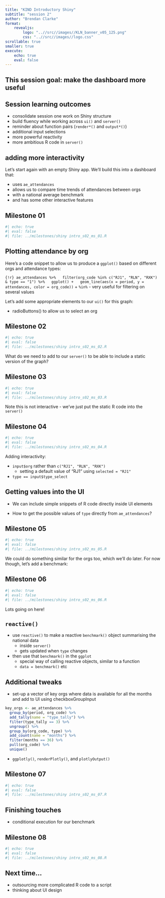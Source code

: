 ```yaml
---
title: "KIND Introductory Shiny"
subtitle: "session 2"
author: "Brendan Clarke"
format: 
    revealjs:
        logo: "..//src//images//KLN_banner_v05_125.png"
        css: "..//src//images//logo.css"
scrollable: true
smaller: true
execute: 
    echo: true
    eval: false
---
```

## This session goal: make the dashboard more useful

## Session learning outcomes

+ consolidate session one work on Shiny structure
+ build fluency while working across `ui()` and `server()` 
+ reminder about function pairs (`render*()` and `output*()`)
+ additional input selections
+ more powerful reactivity
+ more ambitious R code in `server()`

## adding more interactivity

Let's start again with an empty Shiny app. We'll build this into a dashboard that:

+ uses `ae_attendances`
+ allows us to compare time trends of attendances between orgs
+ with a national average benchmark
+ and has some other interactive features

## Milestone 01
```r
#| echo: true
#| eval: false
#| file: ../milestones/shiny intro_s02_ms_01.R
```

## Plotting attendance by org

Here's a code snippet to allow us to produce a `ggplot()` based on different orgs and attendance types:

```{!r}
ae_attendances %>%
  filter(org_code %in% c("RJ1", "RLN", "RXK") & type == "1") %>%
  ggplot() +
  geom_line(aes(x = period, y = attendances, color = org_code))
```
+ `%in%` - very useful for filtering on several values

Let's add some appropriate elements to our `ui()` for this graph:

+ radioButtons() to allow us to select an org

## Milestone 02
```r
#| echo: true
#| eval: false
#| file: ../milestones/shiny intro_s02_ms_02.R
```

What do we need to add to our `server()` to be able to include a static version of the graph?

## Milestone 03
```r
#| echo: true
#| eval: false
#| file: ../milestones/shiny intro_s02_ms_03.R
```
Note this is not interactive - we've just put the static R code into the `server()`

## Milestone 04
```r
#| echo: true
#| eval: false
#| file: ../milestones/shiny intro_s02_ms_04.R
```
Adding interactivity:

+ `input$org` rather than `c("RJ1", "RLN", "RXK")`
  + setting a default value of "RJ1" using `selected = "RJ1"`
+ `type == input$type_select`

## Getting values into the UI
+ We can include simple snippets of R code directly inside UI elements

+ How to get the possible values of `type` directly from `ae_attendances`?

## Milestone 05
```r
#| echo: true
#| eval: false
#| file: ../milestones/shiny intro_s02_ms_05.R
```

We could do something similar for the orgs too, which we'll do later. For now though, let's add a benchmark:

## Milestone 06
```r
#| echo: true
#| eval: false
#| file: ../milestones/shiny intro_s02_ms_06.R
```
Lots going on here!

## `reactive()`

+ use `reactive()` to make a reactive `benchmark()` object summarising the national data
  + inside `server()`
  + gets updated when `type` changes
+ then use that `benchmark()` in the `ggplot`
  + special way of calling reactive objects, similar to a function
  + `data = benchmark()` etc

## Additional tweaks

+ set-up a vector of key orgs where data is available for all the months and add to UI using checkboxGroupInput

```r
key_orgs <- ae_attendances %>%
  group_by(period, org_code) %>%
  add_tally(name = "type_tally") %>%
  filter(type_tally == 3) %>%
  ungroup() %>%
  group_by(org_code, type) %>%
  add_count(name = "months") %>%
  filter(months == 36) %>%
  pull(org_code) %>%
  unique()
```
+ `ggplotly()`, `renderPlotly()`, and `plotlyOutput()`

## Milestone 07
```r
#| echo: true
#| eval: false
#| file: ../milestones/shiny intro_s02_ms_07.R
```

## Finishing touches

+ conditional execution for our benchmark

## Milestone 08
```r
#| echo: true
#| eval: false
#| file: ../milestones/shiny intro_s02_ms_08.R
```

## Next time...
+ outsourcing more complicated R code to a script
+ thinking about UI design





  
 <!-- all milestones included -->
